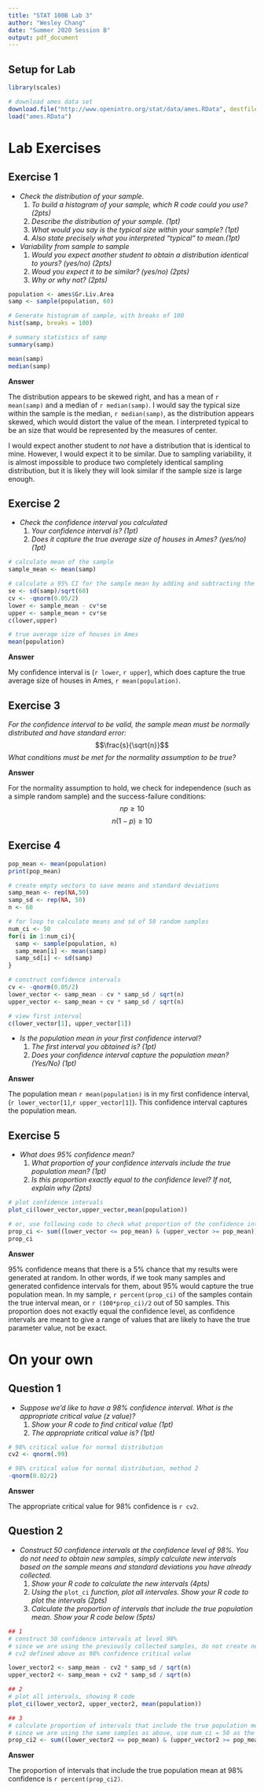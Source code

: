 ---
title: "STAT 100B Lab 3"
author: "Wesley Chang"
date: "Summer 2020 Session B"
output: pdf_document
---

## Setup for Lab

```{r include=FALSE}
library(scales)
```

```{r message = FALSE, warning = FALSE}

# download ames data set
download.file("http://www.openintro.org/stat/data/ames.RData", destfile="ames.RData")
load("ames.RData")

```



# Lab Exercises


## Exercise 1


* *Check the distribution of your sample.*
  1. *To build a histogram of your sample, which R code could you use? (2pts)*
  2. *Describe the distribution of your sample. (1pt)*
  3. *What would you say is the typical size within your sample? (1pt)*
  4. *Also state precisely what you interpreted “typical” to mean.(1pt)*
* *Variability from sample to sample*
  1. *Would you expect another student to obtain a distribution identical to yours? (yes/no) (2pts)*
  2. *Woud you expect it to be similar? (yes/no) (2pts)*
  3. *Why or why not? (2pts)*


```{r message = FALSE, warning = FALSE}
population <- ames$Gr.Liv.Area
samp <- sample(population, 60)

# Generate histogram of sample, with breaks of 100
hist(samp, breaks = 100)

# summary statistics of samp
summary(samp)

```
```{r include=FALSE}
mean(samp)
median(samp)
```

**Answer**


The distribution appears to be skewed right, and has a mean of `r mean(samp)` and a median of `r median(samp)`. I would say the typical size within the sample is the median,  `r median(samp)`, as the distribution appears skewed, which would distort the value of the mean. I interpreted typical to be an size that would be represented by the measures of center.

I would expect another student to *not* have a distribution that is identical to mine. However, I would expect it to be similar. Due to sampling variability, it is almost impossible to produce two completely identical sampling distribution, but it is likely they will look similar if the sample size is large enough.



## Exercise 2


* *Check the confidence interval you calculated*
  1. *Your confidence interval is? (1pt)*
  2. *Does it capture the true average size of houses in Ames? (yes/no) (1pt)*
  
  
```{r message = FALSE, warning = FALSE}
# calculate mean of the sample
sample_mean <- mean(samp)

# calculate a 95% CI for the sample mean by adding and subtracting the crit values times the standard error to the point estimate
se <- sd(samp)/sqrt(60)
cv <- -qnorm(0.05/2)
lower <- sample_mean - cv*se
upper <- sample_mean + cv*se
c(lower,upper)

# true average size of houses in Ames
mean(population)

```  
  

**Answer**

My confidence interval is (`r lower`, `r upper`), which does capture the true average size of houses in Ames, `r mean(population)`.
  
  
## Exercise 3


*For the confidence interval to be valid, the sample mean must be normally distributed and have standard error:* $$\frac{s}{\sqrt{n}}$$ *What conditions must be met for the normality assumption to be true?*

**Answer**

For the normality assumption to hold, we check for independence (such as a simple random sample) and the success-failure conditions: $${n}{p} \ge 10$$ $${n}(1-{p}) \ge 10$$

## Exercise 4


```{r message = FALSE, warning = FALSE}
pop_mean <- mean(population)
print(pop_mean)

# create empty vectors to save means and standard deviations
samp_mean <- rep(NA,50)
samp_sd <- rep(NA, 50)
n <- 60

# for loop to calculate means and sd of 50 random samples
num_ci <- 50
for(i in 1:num_ci){
  samp <- sample(population, n)
  samp_mean[i] <- mean(samp)
  samp_sd[i] <- sd(samp)
}

# construct confidence intervals
cv <- -qnorm(0.05/2)
lower_vector <- samp_mean - cv * samp_sd / sqrt(n)
upper_vector <- samp_mean + cv * samp_sd / sqrt(n)

# view first interval
c(lower_vector[1], upper_vector[1])


```

* *Is the population mean in your first confidence interval?*
  1. *The first interval you obtained is? (1pt)*
  2. *Does your confidence interval capture the population mean? (Yes/No) (1pt)*

**Answer**

The population mean `r mean(population)` is in my first confidence interval, (`r lower_vector[1]`,`r upper_vector[1]`). This confidence interval captures the population mean.


  
## Exercise 5

* *What does 95% confidence mean?*
  1. *What proportion of your confidence intervals include the true population mean? (1pt)*
  2. *Is this proportion exactly equal to the confidence level? If not, explain why (2pts)*
  
  
```{r message = FALSE, warning = FALSE}
# plot confidence intervals
plot_ci(lower_vector,upper_vector,mean(population))

# or, use following code to check what proportion of the confidence intervals capture the true mean
prop_ci <- sum((lower_vector <= pop_mean) & (upper_vector >= pop_mean)) / num_ci
prop_ci
```
  

**Answer**

95% confidence means that there is a 5% chance that my results were generated at random. In other words, if we took many samples and generated confidence intervals for them, about 95% would capture the true population mean. In my sample, `r percent(prop_ci)` of the samples contain the true interval mean, or `r (100*prop_ci)/2` out of 50 samples. This proportion does not exactly equal the confidence level, as confidence intervals are meant to give a range of values that are likely to have the true parameter value, not be exact.


# On your own


## Question 1

* *Suppose we'd like to have a 98% confidence interval. What is the appropriate critical value (z value)?*
  1. *Show your R code to find critical value (1pt)*
  2. *The appropriate critical value is? (1pt)*


```{r message = FALSE, warning = FALSE}
# 98% critical value for normal distribution
cv2 <- qnorm(.99)

# 98% critical value for normal distribution, method 2
-qnorm(0.02/2)


```

**Answer**

The appropriate critical value for 98% confidence is `r cv2`.


## Question 2

* *Construct 50 confidence intervals at the confidence level of 98%. You do not need to obtain new samples, simply calculate new intervals based on the sample means and standard deviations you have already collected.*
  1. *Show your R code to calculate the new intervals (4pts)*
  2. *Using the* `plot_ci` *function, plot all intervales. Show your R code to plot the intervals (2pts)*
  3. *Calculate the proportion of intervals that include the true population mean. Show your R code below (5pts)*
  
```{r message = FALSE, warning = FALSE}

## 1
# construct 50 confidence intervals at level 98%
# since we are using the previously collected samples, do not create new samples
# cv2 defined above as 98% confidence critical value

lower_vector2 <- samp_mean - cv2 * samp_sd / sqrt(n)
upper_vector2 <- samp_mean + cv2 * samp_sd / sqrt(n)

## 2
# plot all intervals, showing R code
plot_ci(lower_vector2, upper_vector2, mean(population))

## 3
# calculate proportion of intervals that include the true population mean
# since we are using the same samples as above, use num_ci = 50 as the number of samples
prop_ci2 <- sum((lower_vector2 <= pop_mean) & (upper_vector2 >= pop_mean)) / num_ci

```


**Answer**

The proportion of intervals that include the true population mean at 98% confidence is `r percent(prop_ci2)`.
